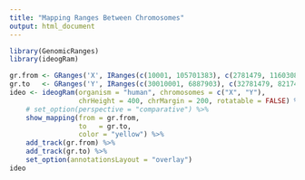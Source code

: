 ```yaml
---
title: "Mapping Ranges Between Chromosomes"
output: html_document
---
```


```r
library(GenomicRanges)
library(ideogRam)
```

```r
gr.from <- GRanges('X', IRanges(c(10001, 105701383), c(2781479, 116030895)))
gr.to   <- GRanges('Y', IRanges(c(30010001, 6887903), c(32781479, 8217415)))
ideo <- ideogRam(organism = "human", chromosomes = c("X", "Y"),
                 chrHeight = 400, chrMargin = 200, rotatable = FALSE) %>%
    # set_option(perspective = "comparative") %>%
    show_mapping(from = gr.from,
                 to   = gr.to,
                 color = "yellow") %>%
    add_track(gr.from) %>%
    add_track(gr.to) %>%
    set_option(annotationsLayout = "overlay")
ideo
```


